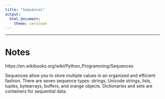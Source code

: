 ```yaml
---
title: "Sequences"
output: 
  html_document: 
    theme: cerulean
---
```

    
------------------------------------------------------------------
    
# Notes   
    
https://en.wikibooks.org/wiki/Python_Programming/Sequences 
    
Sequences allow you to store multiple values in an organized and efficient fashion. There are seven sequence types: strings, Unicode strings, lists, tuples, bytearrays, buffers, and xrange objects. Dictionaries and sets are containers for sequential data.     
